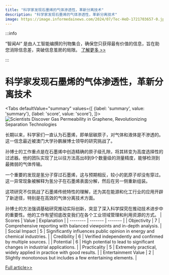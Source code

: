```yaml
---
title: "科学家发现石墨烯的气体渗透性，革新分离技术"
description: "科学家发现石墨烯的气体渗透性，革新分离技术"
image: https://image.informedainews.com/2024/07/Tec-HeD-1721703657-0.jpg
---
```



:::info

“智闻AI“ 是由人工智能编撰的刊物集合，确保您只获得最有价值的信息，旨在助您消除信息差，突破信息茧房的局限。  [了解更多 >>](/)

:::

# 科学家发现石墨烯的气体渗透性，革新分离技术


<Tabs
	defaultValue="summary"
	values={[
	{label: 'summary', value: 'summary'},
	{label: 'score', value: 'score'},
]}>
<TabItem value="summary">
<img
  src="https://image.informedainews.com/2024/07/Tec-HeD-1721703657-0.jpg"
  alt="Scientists Discover Gas Permeability in Graphene, Revolutionizing Separation Technologies"
/>



长期以来，科学家们一直认为石墨烯，即单层碳原子，对气体和液体是不渗透的。这一信念最近被澳门大学孙鹏展博士领导的研究挑战了。

孙博士的工作重点是在石墨烯中创造精确的原子级孔隙，将其转变为高度选择性的过滤器。他的团队实现了比以往方法高出8到9个数量级的测量精度，能够检测到最微弱的气体传输。

一个重要的发现是氢分子穿过石墨烯，这与预期相反，较小的氦原子却没有穿过。这一异常现象被解释为氢分子在石墨烯表面分解，然后在另一侧重新组装。

这项研究不仅挑战了石墨烯传统特性的理解，还为其在能源和化工行业的应用开辟了新途径，特别是在高效的气体分离技术方面。

孙博士的方法强调基础研究推动实际创新，突显了深入科学探究在推动技术进步中的重要性。他的工作有望彻底改变我们在各个工业领域管理和利用资源的方式。
</TabItem>
<TabItem value="score">
	| Scores     | Value   | Explanation |
	| -------- | ------- | ------- |
	| Objectivity  | 7    | Comprehensive reporting with balanced viewpoints and in-depth analysis.    |
	| Social Impact | 5     | Significantly influences public opinion in energy and chemical industries.    |
	| Credibility    | 6    | Verified independently and confirmed by multiple sources.    |
	| Potential    | 6    | High potential to lead to significant changes in industrial applications.    |
	| Practicality    | 5    | Extremely practical, widely applied in practice with good results.    |
	| Entertainment Value    | 2    | Slightly monotonous but includes a few entertaining elements.    |
</TabItem>
</Tabs>

[Full article>>](https://www.mittrchina.com/news/detail/13561)
